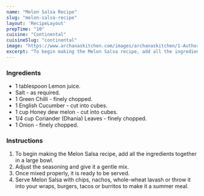 ---
name: "Melon Salsa Recipe"
slug: "melon-salsa-recipe"
layout: 'RecipeLayout'
prepTime: "10"
cuisine: "Continental"
cuisineSlug: "continental"
image: "https://www.archanaskitchen.com/images/archanaskitchen/1-Author/Nithya_Anantham/Melon_Salsa.jpg"
excerpt: "To begin making the Melon Salsa recipe, add all the ingredients together in a large bowl"
---

### Ingredients

- 1 tablespoon Lemon juice.
- Salt - as required.
- 1 Green Chilli - finely chopped.
- 1 English Cucumber - cut into cubes.
- 1 cup Honey dew melon - cut into cubes.
- 1/4 cup Coriander (Dhania) Leaves - finely chopped.
- 1 Onion - finely chopped.

### Instructions

1. To begin making the Melon Salsa recipe, add all the ingredients together in a large bowl.
1. Adjust the seasoning and give it a gentle mix.
1. Once mixed properly, it is ready to be served.
1. Serve Melon Salsa with chips, nachos, whole-wheat lavash or throw it into your wraps, burgers, tacos or burritos to make it a summer meal.
